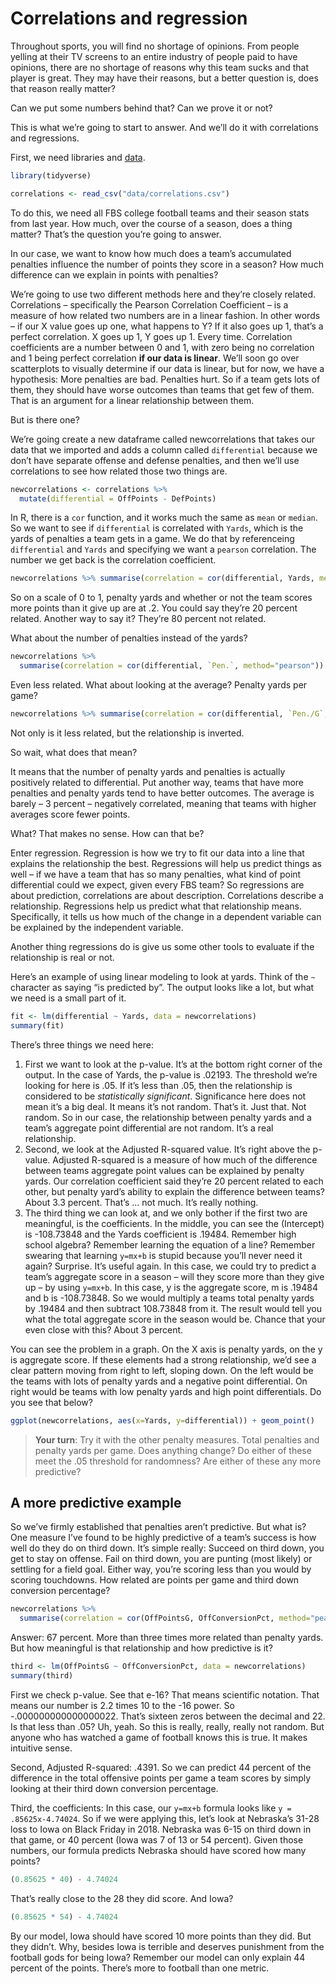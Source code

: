 # Correlations and regression

Throughout sports, you will find no shortage of opinions. From people yelling at their TV screens to an entire industry of people paid to have opinions, there are no shortage of reasons why this team sucks and that player is great. They may have their reasons, but a better question is, does that reason really matter? 

Can we put some numbers behind that? Can we prove it or not? 

This is what we're going to start to answer. And we'll do it with correlations and regressions.

First, we need libraries and [data](https://unl.box.com/s/zlxoptqixkt98gubk3i6316qun99l49r).

```r
library(tidyverse)
```

```r
correlations <- read_csv("data/correlations.csv")
```

To do this, we need all FBS college football teams and their season stats from last year. How much, over the course of a season, does a thing matter? That's the question you're going to answer. 

In our case, we want to know how much does a team's accumulated penalties influence the number of points they score in a season? How much difference can we explain in points with penalties? 

We're going to use two different methods here and they're closely related. Correlations -- specifically the Pearson Correlation Coefficient -- is a measure of how related two numbers are in a linear fashion. In other words -- if our X value goes up one, what happens to Y? If it also goes up 1, that's a perfect correlation. X goes up 1, Y goes up 1. Every time. Correlation coefficients are a number between 0 and 1, with zero being no correlation and 1 being perfect correlation **if our data is linear**. We'll soon go over scatterplots to visually determine if our data is linear, but for now, we have a hypothesis: More penalties are bad. Penalties hurt. So if a team gets lots of them, they should have worse outcomes than teams that get few of them. That is an argument for a linear relationship between them. 

But is there one?

We're going create a new dataframe called newcorrelations that takes our data that we imported and adds a column called `differential` because we don't have separate offense and defense penalties, and then we'll use correlations to see how related those two things are.

```r
newcorrelations <- correlations %>% 
  mutate(differential = OffPoints - DefPoints)
```

In R, there is a `cor` function, and it works much the same as `mean` or `median`. So we want to see if `differential` is correlated with `Yards`, which is the yards of penalties a team gets in a game. We do that by referenceing `differential` and `Yards` and specifying we want a `pearson` correlation. The number we get back is the correlation coefficient.

```r
newcorrelations %>% summarise(correlation = cor(differential, Yards, method="pearson"))
```

So on a scale of 0 to 1, penalty yards and whether or not the team scores more points than it give up are at .2. You could say they're 20 percent related. Another way to say it? They're 80 percent not related.

What about the number of penalties instead of the yards?

```r
newcorrelations %>% 
  summarise(correlation = cor(differential, `Pen.`, method="pearson"))
```

Even less related. What about looking at the average? Penalty yards per game?

```r
newcorrelations %>% summarise(correlation = cor(differential, `Pen./G`, method="pearson"))
```

Not only is it less related, but the relationship is inverted. 

So wait, what does that mean? 

It means that the number of penalty yards and penalties is actually positively related to differential. Put another way, teams that have more penalties and penalty yards tend to have better outcomes. The average is barely -- 3 percent -- negatively correlated, meaning that teams with higher averages score fewer points.

What? That makes no sense. How can that be? 

Enter regression. Regression is how we try to fit our data into a line that explains the relationship the best. Regressions will help us predict things as well -- if we have a team that has so many penalties, what kind of point differential could we expect, given every FBS team? So regressions are about prediction, correlations are about description. Correlations describe a relationship. Regressions help us predict what that relationship means. Specifically, it tells us how much of the change in a dependent variable can be explained by the independent variable.

Another thing regressions do is give us some other tools to evaluate if the relationship is real or not.

Here's an example of using linear modeling to look at yards. Think of the `~` character as saying "is predicted by". The output looks like a lot, but what we need is a small part of it.

```r
fit <- lm(differential ~ Yards, data = newcorrelations)
summary(fit)
```

There's three things we need here: 

1. First we want to look at the p-value. It's at the bottom right corner of the output. In the case of Yards, the p-value is .02193. The threshold we're looking for here is .05. If it's less than .05, then the relationship is considered to be *statistically significant*. Significance here does not mean it's a big deal. It means it's not random. That's it. Just that. Not random. So in our case, the relationship between penalty yards and a team's aggregate point differential are not random. It's a real relationship.
2. Second, we look at the Adjusted R-squared value. It's right above the p-value. Adjusted R-squared is a measure of how much of the difference between teams aggregate point values can be explained by penalty yards. Our correlation coefficient said they're 20 percent related to each other, but penalty yard's ability to explain the difference between teams? About 3.3 percent. That's ... not much. It's really nothing.
3. The third thing we can look at, and we only bother if the first two are meaningful, is the coefficients. In the middle, you can see the (Intercept) is -108.73848 and the Yards coefficient is .19484. Remember high school algebra? Remember learning the equation of a line? Remember swearing that learning `y=mx+b` is stupid because you'll never need it again? Surprise. It's useful again. In this case, we could try to predict a team's aggregate score in a season -- will they score more than they give up -- by using `y=mx+b`. In this case, y is the aggregate score, m is .19484 and b is -108.73848. So we would multiply a teams total penalty yards by .19484 and then subtract 108.73848 from it. The result would tell you what the total aggregate score in the season would be. Chance that your even close with this? About 3 percent. 

You can see the problem in a graph. On the X axis is penalty yards, on the y is aggregate score. If these elements had a strong relationship, we'd see a clear pattern moving from right to left, sloping down. On the left would be the teams with lots of penalty yards and a negative point differential. On right would be teams with low penalty yards and high point differentials. Do you see that below?

```r
ggplot(newcorrelations, aes(x=Yards, y=differential)) + geom_point()
```

> **Your turn**: Try it with the other penalty measures. Total penalties and penalty yards per game. Does anything change? Do either of these meet the .05 threshold for randomness? Are either of these any more predictive?

## A more predictive example

So we've firmly established that penalties aren't predictive. But what is? One measure I've found to  be highly predictive of a team's success is how well do they do on third down. It's simple really: Succeed on third down, you get to stay on offense. Fail on third down, you are punting (most likely) or settling for a field goal. Either way, you're scoring less than you would by scoring touchdowns. How related are points per game and third down conversion percentage?

```r
newcorrelations %>% 
  summarise(correlation = cor(OffPointsG, OffConversionPct, method="pearson"))
```

Answer: 67 percent. More than three times more related than penalty yards. But how meaningful is that relationship and how predictive is it?

```r
third <- lm(OffPointsG ~ OffConversionPct, data = newcorrelations)
summary(third)
```

First we check p-value. See that e-16? That means scientific notation. That means our number is 2.2 times 10 to the -16 power. So -.000000000000000022. That's sixteen zeros between the decimal and 22. Is that less than .05? Uh, yeah. So this is really, really, really not random. But anyone who has watched a game of football knows this is true. It makes intuitive sense. 

Second, Adjusted R-squared: .4391. So we can predict 44 percent of the difference in the total offensive points per game a team scores by simply looking at their third down conversion percentage. 

Third, the coefficients: In this case, our `y=mx+b` formula looks like `y = .85625x-4.74024`. So if we were applying this, let's look at Nebraska's 31-28 loss to Iowa on Black Friday in 2018. Nebraska was 6-15 on third down in that game, or 40 percent (Iowa was 7 of 13 or 54 percent). Given those numbers, our formula predicts Nebraska should have scored how many points? 

```r
(0.85625 * 40) - 4.74024 
```
That's really close to the 28 they did score. And Iowa?
```r
(0.85625 * 54) - 4.74024 
```
By our model, Iowa should have scored 10 more points than they did. But they didn't. Why, besides Iowa is terrible and deserves punishment from the football gods for being Iowa? Remember our model can only explain 44 percent of the points. There's more to football than one metric. 
